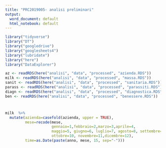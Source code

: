 ```yaml
---
title: "PRC2019005- analisi preliminari"
output:
  word_document: default
  html_notebook: default
---
```


```r
library("tidyverse")
library("DT")
library("googledrive")
library("googlesheets4")
library("lubridate")
library("here")
library("DataExplorer")

az <- readRDS(here("analisi", "data", "processed", "azienda.RDS"))
milk <- readRDS(here("analisi", "data", "processed", "massa.RDS"))
sanit <- readRDS(here("analisi", "data", "processed", "sanitaria.RDS"))
parass <- readRDS(here("analisi", "data", "processed", "parassiti.RDS"))
diagn <- readRDS(here("analisi", "data", "processed", "diagnostica.RDS"))
ben <- readRDS(here("analisi", "data", "processed", "benessere.RDS"))

```

# 

```r
milk  %>% 
  mutate(azienda=casefold(azienda, upper = TRUE),
         mese=recode(mese,
                     gennaio=1,febbraio=2,marzo=3,aprile=4,
                     maggio=5, giugno=6, luglio=7, agosto=8, settembre=9,
                     ottobre=10, novembre=11,dicembre=12), 
         time=as.Date(paste(anno, mese, 15, sep="-")))
```


